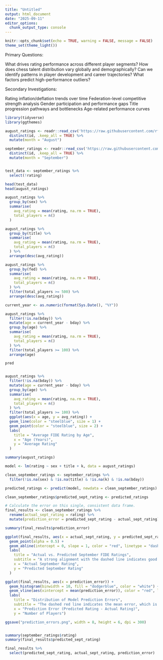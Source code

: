 ```yaml
---
title: "Untitled"
output: html_document
date: "2025-09-11"
editor_options: 
  chunk_output_type: console
---
```


```r
knitr::opts_chunk$set(echo = TRUE, warning = FALSE, message = FALSE)
theme_set(theme_light())
```

Primary Questions:

What drives rating performance across different player segments?
How does chess talent distribution vary globally and demographically?
Can we identify patterns in player development and career trajectories?
What factors predict high-performance outliers?

Secondary Investigations:

Rating inflation/deflation trends over time
Federation-level competitive strength analysis
Gender participation and performance gaps
Title progression pathways and bottlenecks
Age-related performance curves




```r
library(tidyverse)
library(ggthemes)

august_ratings <- readr::read_csv('https://raw.githubusercontent.com/rfordatascience/tidytuesday/main/data/2025/2025-09-23/fide_ratings_august.csv') %>%
  distinct(id, .keep_all = TRUE) %>%
  mutate(month = "August")

september_ratings <- readr::read_csv('https://raw.githubusercontent.com/rfordatascience/tidytuesday/main/data/2025/2025-09-23/fide_ratings_september.csv') %>%
  distinct(id, .keep_all = TRUE) %>%
  mutate(month = "September")


test_data <- september_ratings %>% 
  select(!rating)

head(test_data)
head(august_ratings)
```



```r
august_ratings %>%
  group_by(sex) %>%
  summarise(
    avg_rating = mean(rating, na.rm = TRUE),
    total_players = n()
  )

august_ratings %>%
  group_by(title) %>%
  summarise(
    avg_rating = mean(rating, na.rm = TRUE),
    total_players = n()
  ) %>%
  arrange(desc(avg_rating))

august_ratings %>%
  group_by(fed) %>%
  summarise(
    avg_rating = mean(rating, na.rm = TRUE),
    total_players = n()
  ) %>%
  filter(total_players >= 500) %>%
  arrange(desc(avg_rating))

current_year <- as.numeric(format(Sys.Date(), "%Y"))

august_ratings %>%
  filter(!is.na(bday)) %>%
  mutate(age = current_year - bday) %>%
  group_by(age) %>%
  summarise(
    avg_rating = mean(rating, na.rm = TRUE),
    total_players = n()
  ) %>%
  filter(total_players >= 100) %>%
  arrange(age)
```



```r
pred


august_ratings %>%
  filter(!is.na(bday)) %>%
  mutate(age = current_year - bday) %>%
  group_by(age) %>%
  summarise(
    avg_rating = mean(rating, na.rm = TRUE),
    total_players = n()
  ) %>%
  filter(total_players >= 100) %>%
  ggplot(aes(x = age, y = avg_rating)) +
  geom_line(color = "steelblue", size = 1) +
  geom_point(color = "steelblue", size = 2) +
  labs(
    title = "Average FIDE Rating by Age",
    x = "Age (Years)",
    y = "Average Rating"
  )

summary(august_ratings)
```



```r
model <- lm(rating ~ sex + title + k, data = august_ratings)

clean_september_ratings <- september_ratings %>%
  filter(!is.na(sex) & !is.na(title) & !is.na(k) & !is.na(bday))

predicted_ratings <- predict(model, newdata = clean_september_ratings)

clean_september_ratings$predicted_sept_rating <- predicted_ratings

# Calculate the error on this single, consistent data frame.
final_results <- clean_september_ratings %>%
  rename(actual_sept_rating = rating) %>%
  mutate(prediction_error = predicted_sept_rating - actual_sept_rating)

summary(final_results$prediction_error)

ggplot(final_results, aes(x = actual_sept_rating, y = predicted_sept_rating)) +
  geom_point(alpha = 0.5) +
  geom_abline(intercept = 0, slope = 1, color = "red", linetype = "dashed", size = 1) +
  labs(
    title = "Actual vs. Predicted September FIDE Ratings",
    subtitle = "A strong alignment with the dashed line indicates good model performance",
    x = "Actual September Rating",
    y = "Predicted September Rating"
  )

ggplot(final_results, aes(x = prediction_error)) +
  geom_histogram(binwidth = 10, fill = "dodgerblue", color = "white") +
  geom_vline(aes(xintercept = mean(prediction_error)), color = "red", linetype = "dashed", size = 1) +
  labs(
    title = "Distribution of Model Prediction Errors",
    subtitle = "The dashed red line indicates the mean error, which is close to zero.",
    x = "Prediction Error (Predicted Rating - Actual Rating)",
    y = "Number of Players")

ggsave("prediction_errors.png", width = 8, height = 6, dpi = 300)


summary(september_ratings$rating)
summary(final_results$predicted_sept_rating)

final_results %>% 
  select(predicted_sept_rating, actual_sept_rating, prediction_error)
```
